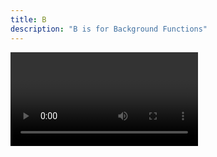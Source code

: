 ```yaml
---
title: B
description: "B is for Background Functions"
---
```

<Video id="S3TKrr4mcbI" />

Background Functions are serverless functions, but traditional serverless functions are limited to 10 second uptimes. Background Functions don’t have this limitation, they can run up to 15 minutes and can run multiple tasks at the same time.

- [Netlify](https://netlify.com)